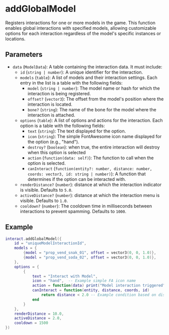 # addGlobalModel

Registers interactions for one or more models in the game. This function enables global interactions with specified models, allowing customizable options for each interaction regardless of the model's specific instances or locations.

## Parameters

- `data` (`ModelData`): A table containing the interaction data. It must include:
  - `id` (`string | number`): A unique identifier for the interaction.
  - `models` (`table`): A list of models and their interaction settings. Each entry in the list is a table with the following fields:
    - `model` (`string | number`): The model name or hash for which the interaction is being registered.
    - `offset?` (`vector3`): The offset from the model's position where the interaction is located.
    - `bone?` (`string`): The name of the bone for the model where the interaction is attached.
  - `options` (`table`): A list of options and actions for the interaction. Each option is a table with the following fields:
    - `text` (`string`): The text displayed for the option.
    - `icon` (`string`): The simple FontAwesome icon name displayed for the option (e.g., "hand").
    - `destroy?` (`boolean`): when true, the entire interaction will destroy when this option is selected
    - `action` (`function(data: self)`): The function to call when the option is selected.
    - `canInteract` (`function(entity?: number, distance: number, coords: vector3, id: string | number)`): A function that determines if the option can be interacted with.
  - `renderDistance?` (`number`): distance at which the interaction indicator is visible. Defaults to `5.0`.
  - `activeDistance?` (`number`): distance at which the interaction menu is visible. Defaults to `1.0`.
  - `cooldown?` (`number`): The cooldown time in milliseconds between interactions to prevent spamming. Defaults to `1000`.

## Example

```lua
interact.addGlobalModel({
    id = "uniqueModelInteractionId",
    models = {
        {model = "prop_vend_snak_01", offset = vector3(0, 0, 1.0)},
        {model = "prop_vend_soda_02", offset = vector3(0, 0, 1.0)},
    },
    options = {
        {
            text = "Interact with Model",
            icon = "hand",  -- Example simple FA icon name
            action = function(data) print("Model interaction triggered") end,
            canInteract = function(entity, distance, coords, id)
                return distance < 2.0 -- Example condition based on distance
            end
        }
    },
    renderDistance = 10.0,
    activeDistance = 2.0,
    cooldown = 1500
})
